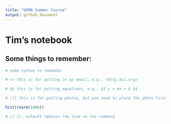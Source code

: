 ```yaml
---
title: "HIMB Summer Course"
output: github_document
---
```


# Tim's notebook

## Some things to remember: 

```r
# some syntax to remember

# <> this is for putting in an email, e.g., <http.msi.org>

# $$ this is for putting equations, e.g., $$ y = mx + b $$

# ![] this is for putting photos, but you need to place the photo first on the directory, e.g., ![]HIMBProg/image.jpg
```

```r
hist(rnorm(1000))

# if {r, echo=F} removes the line in the command
```

